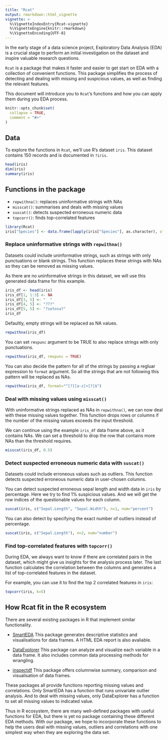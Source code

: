 ```yaml
---
title: "Rcat"
output: rmarkdown::html_vignette
vignette: >
  %\VignetteIndexEntry{Rcat-vignette}
  %\VignetteEngine{knitr::rmarkdown}
  %\VignetteEncoding{UTF-8}
---
```

In the early stage of a data science project, Exploratory Data Analysis (EDA) is a crucial stage to perform an initial investigation on the dataset and inspire valuable research questions.

`Rcat` is a package that makes it faster and easier to get start on EDA with a collection of convenient functions. This package simplifies the process of detecting and dealing with missing and suspicious values, as well as finding the relevant features.

This document will introduce you to `Rcat`'s functions and how you can apply them during you EDA process.

```r
knitr::opts_chunk$set(
  collapse = TRUE,
  comment = "#>"
)
```

## Data
To explore the functions in `Rcat`, we'll use R's dataset `iris`. This dataset contains 150 records and is documented in `?iris`.

```r
head(iris)
dim(iris)
summary(iris)
```

## Functions in the package
- `repwithna()`: replaces uninformative strings with NAs
- `misscat()`: summarises and deals with missing values
- `suscat()`: detects suspected erroneous numeric data
- `topcorr()`: finds top-correlated features

```r
library(Rcat)
iris["Species"] <- data.frame(lapply(iris["Species"], as.character), stringsAsFactors=FALSE)
```

### Replace uninformative strings with `repwithna()`
Datasets could include uninformative strings, such as strings with only punctuations or blank strings. This function replaces these strings with NAs so they can be removed as missing values.

As there are no uninformative strings in this dataset, we will use this generated data frame for this example.

```r
iris_df <- head(iris)
iris_df[1, 1:3] <- NA
iris_df[3, 5] <- "  "
iris_df[4, 5] <- "???"
iris_df[5, 5] <- "?setosa?"
iris_df
```

Defaultly, empty strings will be replaced as NA values.

``` r
repwithna(iris_df)
```

You can set `rmvpunc` argument to be TRUE to also replace strings with only punctuations.

```r
repwithna(iris_df, rmvpunc = TRUE)
```

You can also decide the pattern for all of the strings by passing a regluar expression to `format` argument. So all the strings that are not following this pattern will be replaced as NAs.

```r
repwithna(iris_df, format="^[?][a-z]+[?]$")
```

### Deal with missing values using `misscat()`
With uninformative strings replaced as NAs in `repwithna()`, we can now deal with these missing values together. This function drops rows or columns if the number of the missing values exceeds the input threshold.

We can continue using the example `iris_df` data frame above, as it contains NAs. We can set a threshold to drop the row that contains more NAs than the threshold requires.

```r
misscat(iris_df, 0.5)
```

### Detect suspected erroneous numeric data with `suscat()`
Datasets could include erroneous values such as outliers. This function detects suspected erroneous numeric data in user-chosen columns.

You can detect suspected erroneous sepal length and width data in `iris` by percentage. Here we try to find 1% suspicious values. And we will get the row indices of the questionable values for each column.

```r
suscat(iris, c("Sepal.Length", "Sepal.Width"), n=1, num="percent")
```

You can also detect by specifying the exact number of outliers instead of percentage.

```r
suscat(iris, c("Sepal.Length"), n=2, num="number")
```

### Find top-correlated features with `topcorr()`
During EDA, we always want to know if there are correlated pairs in the dataset, which might give us insights for the analysis process later. The last function calculates the correlation between the columns and generates a list of top-correlated features in the dataset.

For example, you can use it to find the top 2 correlated features in `iris`:

``` r
topcorr(iris, k=5)
```

## How Rcat fit in the R ecosystem
There are several existing packages in R that implement similar functionality.

- [SmartEDA](https://cran.r-project.org/web/packages/SmartEDA/index.html)
This package generates descriptive statistics and visualisations for data frames. A HTML EDA report is also avaliable.

- [DataExplorer](https://cran.r-project.org/web/packages/SmartEDA/index.html)
This package can analyze and visualize each variable in a data frame. It also includes common data processing methods for wrangling.

- [inspectdf](https://cran.r-project.org/web/packages/SmartEDA/index.html)
This package offers columnwise summary, comparison and visualisation of data frames.

These packages all provide functions reporting missing values and correlations. Only SmartEDA has a function that runs univariate outlier analysis. And to deal with missing values, only DataExplorer has a function to set all missing values to indicated value.

Thus in R ecosystem, there are many well-defined packages with useful functions for EDA, but there is yet no package containing these different EDA methods. With our package, we hope to incorporate these functions to help the users deal with missing values, outliers and correlations with one simplest way when they are exploring the data set.
